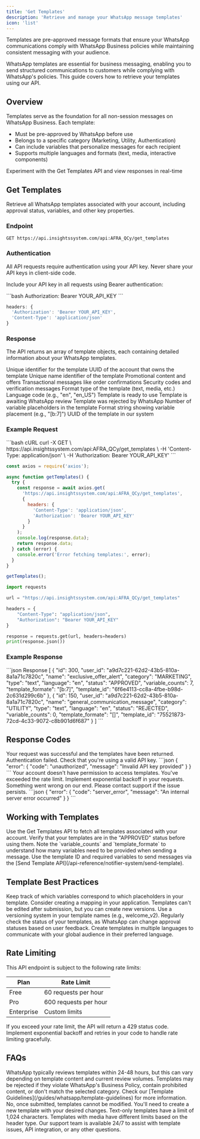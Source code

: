 ```yaml
---
title: 'Get Templates'
description: 'Retrieve and manage your WhatsApp message templates'
icon: 'list'
---
```


<Tip>
Templates are pre-approved message formats that ensure your WhatsApp communications comply with WhatsApp Business policies while maintaining consistent messaging with your audience.
</Tip>

WhatsApp templates are essential for business messaging, enabling you to send structured communications to customers while complying with WhatsApp's policies. This guide covers how to retrieve your templates using our API.

## Overview

Templates serve as the foundation for all non-session messages on WhatsApp Business. Each template:

- Must be pre-approved by WhatsApp before use
- Belongs to a specific category (Marketing, Utility, Authentication)
- Can include variables that personalize messages for each recipient
- Supports multiple languages and formats (text, media, interactive components)

<Card title="Try it in the API Reference" icon="arrow-right" href="https://docs.whatsable.app/api-reference/notifier-system/templates/get-templates">
  Experiment with the Get Templates API and view responses in real-time
</Card>

## Get Templates

Retrieve all WhatsApp templates associated with your account, including approval status, variables, and other key properties.

### Endpoint

```
GET https://api.insightssystem.com/api:AFRA_QCy/get_templates
```

### Authentication

<Warning>
All API requests require authentication using your API key. Never share your API keys in client-side code.
</Warning>

Include your API key in all requests using Bearer authentication:

<CodeGroup>
```bash
Authorization: Bearer YOUR_API_KEY
```

```javascript
headers: {
  'Authorization': 'Bearer YOUR_API_KEY',
  'Content-Type': 'application/json'
}
```
</CodeGroup>

### Response

The API returns an array of template objects, each containing detailed information about your WhatsApp templates.

<ResponseField name="id" type="integer">
  Unique identifier for the template
</ResponseField>

<ResponseField name="user_id" type="string">
  UUID of the account that owns the template
</ResponseField>

<ResponseField name="name" type="string">
  Unique name identifier of the template
</ResponseField>

<ResponseField name="category" type="string">
  <Expandable title="category options">
    <ResponseField name="MARKETING" type="string">
      Promotional content and offers
    </ResponseField>
    <ResponseField name="UTILITY" type="string">
      Transactional messages like order confirmations
    </ResponseField>
    <ResponseField name="AUTHENTICATION" type="string">
      Security codes and verification messages
    </ResponseField>
  </Expandable>
</ResponseField>

<ResponseField name="type" type="string">
  Format type of the template (text, media, etc.)
</ResponseField>

<ResponseField name="language" type="string">
  Language code (e.g., "en", "en_US")
</ResponseField>

<ResponseField name="status" type="string">
  <Expandable title="status options">
    <ResponseField name="APPROVED" type="string">
      Template is ready to use
    </ResponseField>
    <ResponseField name="PENDING" type="string">
      Template is awaiting WhatsApp review
    </ResponseField>
    <ResponseField name="REJECTED" type="string">
      Template was rejected by WhatsApp
    </ResponseField>
  </Expandable>
</ResponseField>

<ResponseField name="variable_counts" type="integer">
  Number of variable placeholders in the template
</ResponseField>

<ResponseField name="template_formate" type="string">
  Format string showing variable placement (e.g., "[b:7]")
</ResponseField>

<ResponseField name="template_id" type="string">
  UUID of the template in our system
</ResponseField>

### Example Request

<CodeGroup>
```bash cURL
curl -X GET \
  https://api.insightssystem.com/api:AFRA_QCy/get_templates \
  -H 'Content-Type: application/json' \
  -H 'Authorization: Bearer YOUR_API_KEY'
```

```javascript Node.js
const axios = require('axios');

async function getTemplates() {
  try {
    const response = await axios.get(
      'https://api.insightssystem.com/api:AFRA_QCy/get_templates',
      {
        headers: {
          'Content-Type': 'application/json',
          'Authorization': 'Bearer YOUR_API_KEY'
        }
      }
    );
    console.log(response.data);
    return response.data;
  } catch (error) {
    console.error('Error fetching templates:', error);
  }
}

getTemplates();
```

```python Python
import requests

url = "https://api.insightssystem.com/api:AFRA_QCy/get_templates"

headers = {
    "Content-Type": "application/json",
    "Authorization": "Bearer YOUR_API_KEY"
}

response = requests.get(url, headers=headers)
print(response.json())
```
</CodeGroup>

### Example Response

<CodeGroup>
```json Response
[
  {
    "id": 300,
    "user_id": "a9d7c221-62d2-43b5-810a-8a1a71c7820c",
    "name": "exclusive_offer_alert",
    "category": "MARKETING",
    "type": "text",
    "language": "en",
    "status": "APPROVED",
    "variable_counts": 7,
    "template_formate": "[b:7]",
    "template_id": "6f6e4113-cc8a-4fbe-b98d-2c631d299c6b"
  },
  {
    "id": 150,
    "user_id": "a9d7c221-62d2-43b5-810a-8a1a71c7820c",
    "name": "general_communication_message",
    "category": "UTILITY",
    "type": "text",
    "language": "en",
    "status": "REJECTED",
    "variable_counts": 0,
    "template_formate": "[]",
    "template_id": "75521873-72cd-4c33-9072-c8b901d6f687"
  }
]
```
</CodeGroup>

## Response Codes

<AccordionGroup>
  <Accordion title="200: Success">
    Your request was successful and the templates have been returned.
  </Accordion>
  <Accordion title="401: Unauthorized">
    Authentication failed. Check that you're using a valid API key.
    ```json
    {
      "error": {
        "code": "unauthorized",
        "message": "Invalid API key provided"
      }
    }
    ```
  </Accordion>
  <Accordion title="403: Forbidden">
    Your account doesn't have permission to access templates.
  </Accordion>
  <Accordion title="429: Too Many Requests">
    You've exceeded the rate limit. Implement exponential backoff in your requests.
  </Accordion>
  <Accordion title="500: Server Error">
    Something went wrong on our end. Please contact support if the issue persists.
    ```json
    {
      "error": {
        "code": "server_error",
        "message": "An internal server error occurred"
      }
    }
    ```
  </Accordion>
</AccordionGroup>

## Working with Templates

<Steps>
  <Step title="Retrieve templates">
    Use the Get Templates API to fetch all templates associated with your account.
  </Step>
  <Step title="Check template status">
    Verify that your templates are in the "APPROVED" status before using them.
  </Step>
  <Step title="Identify variable placeholders">
    Note the `variable_counts` and `template_formate` to understand how many variables need to be provided when sending a message.
  </Step>
  <Step title="Send messages">
    Use the template ID and required variables to send messages via the [Send Template API](/api-reference/notifier-system/send-template).
  </Step>
</Steps>

## Template Best Practices

<CardGroup cols={2}>
  <Card title="Variable Management" icon="wand-magic-sparkles">
    Keep track of which variables correspond to which placeholders in your template. Consider creating a mapping in your application.
  </Card>
  <Card title="Template Versioning" icon="code-branch">
    Templates can't be edited after submission, but you can create new versions. Use a versioning system in your template names (e.g., welcome_v2).
  </Card>
  <Card title="Status Monitoring" icon="gauge">
    Regularly check the status of your templates, as WhatsApp can change approval statuses based on user feedback.
  </Card>
  <Card title="Language Support" icon="language">
    Create templates in multiple languages to communicate with your global audience in their preferred language.
  </Card>
</CardGroup>

## Rate Limiting

This API endpoint is subject to the following rate limits:

| Plan | Rate Limit |
| ---- | ---------- |
| Free | 60 requests per hour |
| Pro  | 600 requests per hour |
| Enterprise | Custom limits |

<Warning>
If you exceed your rate limit, the API will return a 429 status code. Implement exponential backoff and retries in your code to handle rate limiting gracefully.
</Warning>

## FAQs

<AccordionGroup>
  <Accordion title="How long does template approval take?">
    WhatsApp typically reviews templates within 24-48 hours, but this can vary depending on template content and current review volumes.
  </Accordion>
  <Accordion title="Why was my template rejected?">
    Templates may be rejected if they violate WhatsApp's Business Policy, contain prohibited content, or don't match the selected category. Check our [Template Guidelines](/guides/whatsapp/template-guidelines) for more information.
  </Accordion>
  <Accordion title="Can I edit an existing template?">
    No, once submitted, templates cannot be modified. You'll need to create a new template with your desired changes.
  </Accordion>
  <Accordion title="What are the template character limits?">
    Text-only templates have a limit of 1,024 characters. Templates with media have different limits based on the header type.
  </Accordion>
</AccordionGroup>

<Card title="Need help?" icon="headset" href="mailto:team@whatsable.app">
  Our support team is available 24/7 to assist with template issues, API integration, or any other questions.
</Card>